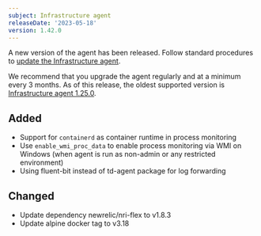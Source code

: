 ```yaml
---
subject: Infrastructure agent
releaseDate: '2023-05-18'
version: 1.42.0
---
```


A new version of the agent has been released. Follow standard procedures to [update the Infrastructure agent](/docs/infrastructure/install-configure-manage-infrastructure/update-or-uninstall/update-infrastructure-agent).

We recommend that you upgrade the agent regularly and at a minimum every 3 months. As of this release, the oldest supported version is [Infrastructure agent 1.25.0](https://docs.newrelic.com/docs/release-notes/infrastructure-release-notes/infrastructure-agent-release-notes/new-relic-infrastructure-agent-1250/).

## Added
* Support for `containerd` as container runtime in process monitoring
* Use `enable_wmi_proc_data` to enable process monitoring via WMI on Windows (when agent is run as non-admin or any restricted environment)
* Using fluent-bit instead of td-agent package for log forwarding

## Changed
* Update dependency newrelic/nri-flex to v1.8.3
* Update alpine docker tag to v3.18
